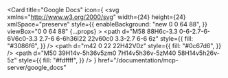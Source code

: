<Card
  title="Google Docs"
  icon={
    <svg
      xmlns="http://www.w3.org/2000/svg"
      width={24}
      height={24}
      xmlSpace="preserve"
      style={{
        enableBackground: "new 0 0 64 88",
      }}
      viewBox="0 0 64 88"
      {...props}
    >
      <title>{"Google Docs icon"}</title>
      <path
        d="M58 88H6c-3.3 0-6-2.7-6-6V6c0-3.3 2.7-6 6-6h36l22 22v60c0 3.3-2.7 6-6 6z"
        style={{
          fill: "#3086f6",
        }}
      />
      <path
        d="m42 0 22 22H42V0z"
        style={{
          fill: "#0c67d6",
        }}
      />
      <path
        d="M50 39H14v-5h36v5zm0 7H14v5h36v-5zM40 58H14v5h26v-5z"
        style={{
          fill: "#fdffff",
        }}
      />
    </svg>
  }
  href="/documentation/mcp-server/google_docs"
></Card> 